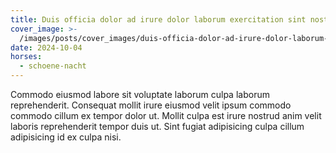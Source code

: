 ```yaml
---
title: Duis officia dolor ad irure dolor laborum exercitation sint nostrud excepteur.
cover_image: >-
  /images/posts/cover_images/duis-officia-dolor-ad-irure-dolor-laborum-exercitation-sint-nostrud-excepteur/cover_image.jpg
date: 2024-10-04
horses:
  - schoene-nacht
---
```

Commodo eiusmod labore sit voluptate laborum culpa laborum reprehenderit. Consequat mollit irure eiusmod velit ipsum commodo commodo cillum ex tempor dolor ut. Mollit culpa est irure nostrud anim velit laboris reprehenderit tempor duis ut. Sint fugiat adipisicing culpa cillum adipisicing id ex culpa nisi.
